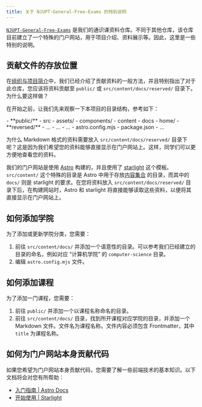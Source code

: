 ```yaml
---
title: 关于 NJUPT-General-Free-Exams 的特别说明
---
```



[`NJUPT-General-Free-Exams`](https://github.com/NJUPTFreeExams/NJUPT-General-Free-Exams) 是我们的通识课资料仓库。不同于其他仓库，该仓库目前建立了一个特殊的门户网站，用于项目介绍、资料展示等。因此，这里是一些特别的说明。

## 贡献文件的存放位置

在[组织与项目简介](./index.mdx)中，我们已经介绍了贡献资料的一般方法，并且特别指出了对于此仓库，您应该将资料贡献至 `public/` 或 `src/content/docs/reserved/` 目录下。为什么要这样做？

在开始之前，让我们先来观察一下本项目的目录结构，参考如下：

<FileTree>
- **public/**
- src
    - assets/
    - components/
    - content
        - docs
            - home/
            - **reversed/**
            - ...
        - ...
    - ...
- astro.config.mjs
- package.json
- ...
</FileTree>

为什么 Markdown 格式的资料需要放入 `src/content/docs/reserved/` 目录下呢？这是因为我们希望您的资料能够直接显示在门户网站上。这样，同学们可以更方便地查看您的资料。

我们的门户网站是使用 [Astro](https://astro.build) 构建的，并且使用了 [starlight](https://starlight.astro.build/) 这个模板。`src/content/` 这个特殊的目录是 Astro 中用于存放[内容集合](https://docs.astro.build/zh-cn/guides/content-collections/) 的目录，而其中的 `docs/` 则是 starlight 的要求。在您将资料放入 `src/content/docs/reserved/` 目录下后，在构建网站时，Astro 和 starlight 将直接能够读取这些资料，以便将其直接显示在门户网站上。

## 如何添加学院

为了添加或更新学院分类，您需要：

1. 前往 `src/content/docs/` 并添加一个语意性的目录。可以参考我们已经建立的目录的命名，例如对应 “计算机学院” 的 `computer-science` 目录。
2. 编辑 `astro.config.mjs` 文件。

## 如何添加课程

为了添加一门课程，您需要：

1. 前往 `public/` 并添加一个以课程名称命名的目录。
2. 前往 `src/content/docs/` 目录，找到所开课程对应学院的目录，并添加一个 Markdown 文件。文件名为课程名称。文件内容必须包含 Frontmatter，其中 `title` 为课程名称。

## 如何为门户网站本身贡献代码

如果您希望为门户网站本身贡献代码，您需要了解一些前端技术的基本知识。以下文档将会对您有所帮助：

- [入门指南 | Astro Docs](https://docs.astro.build/zh-cn/getting-started/)
- [开始使用 | Starlight](https://starlight.astro.build/zh-cn/getting-started/)
